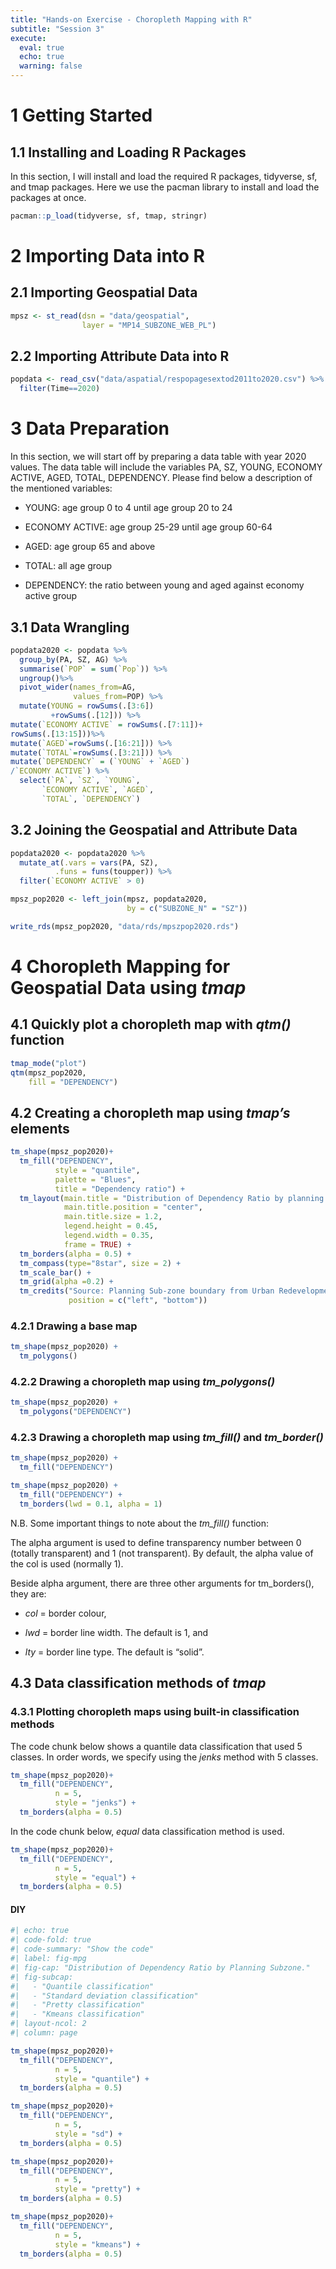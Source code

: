 ```yaml
---
title: "Hands-on Exercise - Choropleth Mapping with R"
subtitle: "Session 3"
execute: 
  eval: true
  echo: true
  warning: false
---
```


# 1 Getting Started

## 1.1 Installing and Loading R Packages

In this section, I will install and load the required R packages, tidyverse, sf, and tmap packages. Here we use the pacman library to install and load the packages at once.

```r
pacman::p_load(tidyverse, sf, tmap, stringr)
```

# 2 Importing Data into R

## 2.1 Importing Geospatial Data

```r
mpsz <- st_read(dsn = "data/geospatial", 
                layer = "MP14_SUBZONE_WEB_PL")
```

## 2.2 Importing Attribute Data into R

```r
popdata <- read_csv("data/aspatial/respopagesextod2011to2020.csv") %>%
  filter(Time==2020)
```

# 3 Data Preparation

In this section, we will start off by preparing a data table with year 2020 values. The data table will include the variables PA, SZ, YOUNG, ECONOMY ACTIVE, AGED, TOTAL, DEPENDENCY. Please find below a description of the mentioned variables:

-   YOUNG: age group 0 to 4 until age group 20 to 24

-   ECONOMY ACTIVE: age group 25-29 until age group 60-64

-   AGED: age group 65 and above

-   TOTAL: all age group

-   DEPENDENCY: the ratio between young and aged against economy active group

## 3.1 Data Wrangling

```r
popdata2020 <- popdata %>%
  group_by(PA, SZ, AG) %>%
  summarise(`POP` = sum(`Pop`)) %>%
  ungroup()%>%
  pivot_wider(names_from=AG, 
              values_from=POP) %>%
  mutate(YOUNG = rowSums(.[3:6])
         +rowSums(.[12])) %>%
mutate(`ECONOMY ACTIVE` = rowSums(.[7:11])+
rowSums(.[13:15]))%>%
mutate(`AGED`=rowSums(.[16:21])) %>%
mutate(`TOTAL`=rowSums(.[3:21])) %>%  
mutate(`DEPENDENCY` = (`YOUNG` + `AGED`)
/`ECONOMY ACTIVE`) %>%
  select(`PA`, `SZ`, `YOUNG`, 
       `ECONOMY ACTIVE`, `AGED`, 
       `TOTAL`, `DEPENDENCY`)
```

## 3.2 Joining the Geospatial and Attribute Data

```r
popdata2020 <- popdata2020 %>%
  mutate_at(.vars = vars(PA, SZ), 
          .funs = funs(toupper)) %>%
  filter(`ECONOMY ACTIVE` > 0)
```

```r
mpsz_pop2020 <- left_join(mpsz, popdata2020,
                          by = c("SUBZONE_N" = "SZ"))
```

```r
write_rds(mpsz_pop2020, "data/rds/mpszpop2020.rds")
```

# 4 Choropleth Mapping for Geospatial Data using *tmap*

## 4.1 Quickly plot a choropleth map with *qtm()* function

```r
tmap_mode("plot")
qtm(mpsz_pop2020, 
    fill = "DEPENDENCY")
```

## 4.2 Creating a choropleth map using *tmap's* elements

```r
tm_shape(mpsz_pop2020)+
  tm_fill("DEPENDENCY", 
          style = "quantile", 
          palette = "Blues",
          title = "Dependency ratio") +
  tm_layout(main.title = "Distribution of Dependency Ratio by planning subzone",
            main.title.position = "center",
            main.title.size = 1.2,
            legend.height = 0.45, 
            legend.width = 0.35,
            frame = TRUE) +
  tm_borders(alpha = 0.5) +
  tm_compass(type="8star", size = 2) +
  tm_scale_bar() +
  tm_grid(alpha =0.2) +
  tm_credits("Source: Planning Sub-zone boundary from Urban Redevelopment Authorithy (URA)\n and Population data from Department of Statistics DOS", 
             position = c("left", "bottom"))
```

### 4.2.1 Drawing a base map

```r
tm_shape(mpsz_pop2020) + 
  tm_polygons()
```

### 4.2.2 Drawing a choropleth map using *tm_polygons()*

```r
tm_shape(mpsz_pop2020) + 
  tm_polygons("DEPENDENCY")
```

### 4.2.3 Drawing a choropleth map using *tm_fill()* and *tm_border()*

```r
tm_shape(mpsz_pop2020) +
  tm_fill("DEPENDENCY")
```

```r
tm_shape(mpsz_pop2020) +
  tm_fill("DEPENDENCY") +
  tm_borders(lwd = 0.1, alpha = 1)
```

N.B. Some important things to note about the *tm_fill()* function:

The alpha argument is used to define transparency number between 0 (totally transparent) and 1 (not transparent). By default, the alpha value of the col is used (normally 1).

Beside alpha argument, there are three other arguments for tm_borders(), they are:

-   *col* = border colour,

-   *lwd* = border line width. The default is 1, and

-   *lty* = border line type. The default is "solid".

## 4.3 Data classification methods of *tmap*

### 4.3.1 Plotting choropleth maps using built-in classification methods

The code chunk below shows a quantile data classification that used 5 classes. In order words, we specify using the *jenks* method with 5 classes.

```r
tm_shape(mpsz_pop2020)+
  tm_fill("DEPENDENCY",
          n = 5,
          style = "jenks") +
  tm_borders(alpha = 0.5)
```

In the code chunk below, *equal* data classification method is used.

```r
tm_shape(mpsz_pop2020)+
  tm_fill("DEPENDENCY",
          n = 5,
          style = "equal") +
  tm_borders(alpha = 0.5)
```

#### DIY

```r
#| echo: true
#| code-fold: true
#| code-summary: "Show the code"
#| label: fig-mpg
#| fig-cap: "Distribution of Dependency Ratio by Planning Subzone."
#| fig-subcap:
#|   - "Quantile classification"
#|   - "Standard deviation classification"
#|   - "Pretty classification"
#|   - "Kmeans classification"
#| layout-ncol: 2
#| column: page

tm_shape(mpsz_pop2020)+
  tm_fill("DEPENDENCY",
          n = 5,
          style = "quantile") +
  tm_borders(alpha = 0.5)

tm_shape(mpsz_pop2020)+
  tm_fill("DEPENDENCY",
          n = 5,
          style = "sd") +
  tm_borders(alpha = 0.5)

tm_shape(mpsz_pop2020)+
  tm_fill("DEPENDENCY",
          n = 5,
          style = "pretty") +
  tm_borders(alpha = 0.5)

tm_shape(mpsz_pop2020)+
  tm_fill("DEPENDENCY",
          n = 5,
          style = "kmeans") +
  tm_borders(alpha = 0.5)
```
